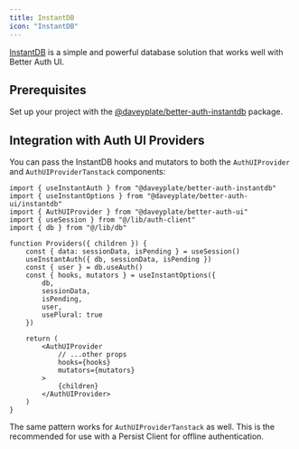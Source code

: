 ```yaml
---
title: InstantDB
icon: "InstantDB"
---
```


[InstantDB](https://instantdb.com/) is a simple and powerful database solution that works well with Better Auth UI.

## Prerequisites

Set up your project with the [@daveyplate/better-auth-instantdb](https://github.com/daveyplate/better-auth-instantdb) package.

## Integration with Auth UI Providers

You can pass the InstantDB hooks and mutators to both the `AuthUIProvider` and `AuthUIProviderTanstack` components:

```tsx
import { useInstantAuth } from "@daveyplate/better-auth-instantdb"
import { useInstantOptions } from "@daveyplate/better-auth-ui/instantdb"
import { AuthUIProvider } from "@daveyplate/better-auth-ui"
import { useSession } from "@/lib/auth-client"
import { db } from "@/lib/db"

function Providers({ children }) {
    const { data: sessionData, isPending } = useSession()
    useInstantAuth({ db, sessionData, isPending })
    const { user } = db.useAuth()
    const { hooks, mutators } = useInstantOptions({ 
        db, 
        sessionData, 
        isPending, 
        user, 
        usePlural: true 
    })
    
    return (
        <AuthUIProvider
            // ...other props
            hooks={hooks}
            mutators={mutators}
        >
            {children}
        </AuthUIProvider>
    )
}
```

The same pattern works for `AuthUIProviderTanstack` as well. This is the recommended for use with a Persist Client for offline authentication.